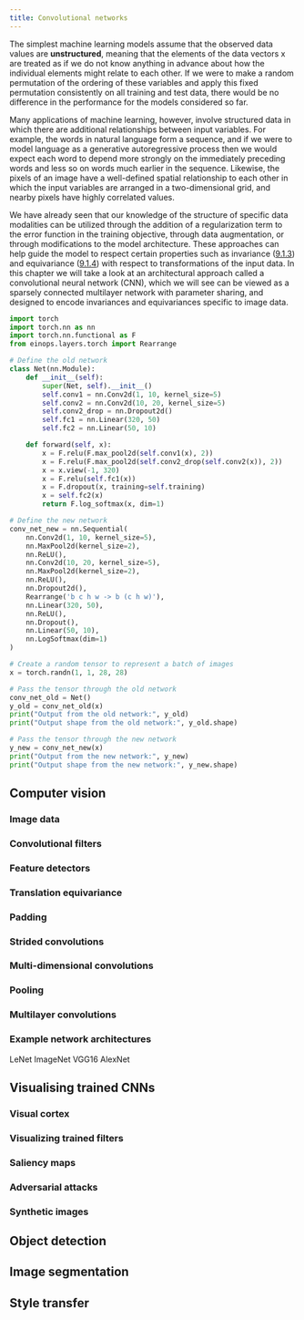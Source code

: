 ```yaml
---
title: Convolutional networks
---
```


The simplest machine learning models assume that the observed data
values are **unstructured**, meaning that the elements of the data
vectors x are treated as if we do not know anything in advance about how
the individual elements might relate to each other. If we were to make a
random permutation of the ordering of these variables and apply this
fixed permutation consistently on all training and test data, there
would be no difference in the performance for the models considered so
far.

Many applications of machine learning, however, involve structured data
in which there are additional relationships between input variables. For
example, the words in natural language form a sequence, and if we were
to model language as a generative autoregressive process then we would
expect each word to depend more strongly on the immediately preceding
words and less so on words much earlier in the sequence. Likewise, the
pixels of an image have a well-defined spatial relationship to each
other in which the input variables are arranged in a two-dimensional
grid, and nearby pixels have highly correlated values.

We have already seen that our knowledge of the structure of specific
data modalities can be utilized through the addition of a regularization
term to the error function in the training objective, through data
augmentation, or through modifications to the model architecture. These
approaches can help guide the model to respect certain properties such
as invariance ([9.1.3](id:d1e008fe-d25a-4f8d-9b3d-4abc452d9d21)) and
equivariance ([9.1.4](id:f741dfcc-7759-43b6-9438-db25197f77b3)) with
respect to transformations of the input data. In this chapter we will
take a look at an architectural approach called a convolutional neural
network (CNN), which we will see can be viewed as a sparsely connected
multilayer network with parameter sharing, and designed to encode
invariances and equivariances specific to image data.

``` python
import torch
import torch.nn as nn
import torch.nn.functional as F
from einops.layers.torch import Rearrange

# Define the old network
class Net(nn.Module):
    def __init__(self):
        super(Net, self).__init__()
        self.conv1 = nn.Conv2d(1, 10, kernel_size=5)
        self.conv2 = nn.Conv2d(10, 20, kernel_size=5)
        self.conv2_drop = nn.Dropout2d()
        self.fc1 = nn.Linear(320, 50)
        self.fc2 = nn.Linear(50, 10)

    def forward(self, x):
        x = F.relu(F.max_pool2d(self.conv1(x), 2))
        x = F.relu(F.max_pool2d(self.conv2_drop(self.conv2(x)), 2))
        x = x.view(-1, 320)
        x = F.relu(self.fc1(x))
        x = F.dropout(x, training=self.training)
        x = self.fc2(x)
        return F.log_softmax(x, dim=1)

# Define the new network
conv_net_new = nn.Sequential(
    nn.Conv2d(1, 10, kernel_size=5),
    nn.MaxPool2d(kernel_size=2),
    nn.ReLU(),
    nn.Conv2d(10, 20, kernel_size=5),
    nn.MaxPool2d(kernel_size=2),
    nn.ReLU(),
    nn.Dropout2d(),
    Rearrange('b c h w -> b (c h w)'),
    nn.Linear(320, 50),
    nn.ReLU(),
    nn.Dropout(),
    nn.Linear(50, 10),
    nn.LogSoftmax(dim=1)
)

# Create a random tensor to represent a batch of images
x = torch.randn(1, 1, 28, 28)

# Pass the tensor through the old network
conv_net_old = Net()
y_old = conv_net_old(x)
print("Output from the old network:", y_old)
print("Output shape from the old network:", y_old.shape)

# Pass the tensor through the new network
y_new = conv_net_new(x)
print("Output from the new network:", y_new)
print("Output shape from the new network:", y_new.shape)
```

## Computer vision

### Image data

### Convolutional filters

### Feature detectors

### Translation equivariance

### Padding

### Strided convolutions

### Multi-dimensional convolutions

### Pooling

### Multilayer convolutions

### Example network architectures

LeNet ImageNet VGG16 AlexNet

## Visualising trained CNNs

### Visual cortex

### Visualizing trained filters

### Saliency maps

### Adversarial attacks

### Synthetic images

## Object detection

## Image segmentation

## Style transfer

